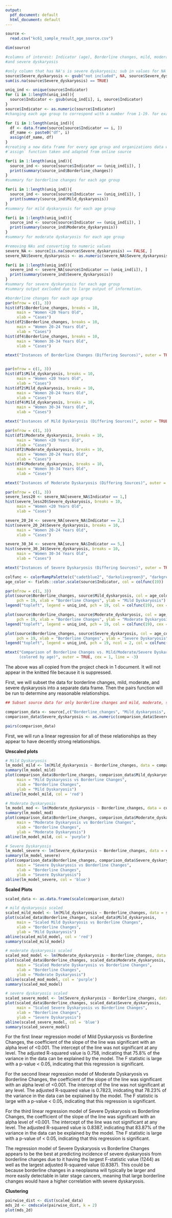 ```yaml
---
output:
  pdf_document: default
  html_document: default
---
```

```r
source <- 
  read.csv("kc61_sample_result_age_source.csv")

dim(source)

#columns of interest: Indicator (age), Borderline changes, mild, moderate,
#and severe dyskaryosis

#only column that has NA's is severe dyskaryosis; sub in values for NA to clean
source$Severe_dyskaryosis <- gsub("not included", NA, source$Severe_dyskaryosis)
sum(is.na(source$Severe_dyskaryosis) == TRUE)

uniq_ind <- unique(source$Indicator)
for (i in 1:length(uniq_ind)){
  source$Indicator <- gsub(uniq_ind[i], i, source$Indicator)
} 
source$Indicator <- as.numeric(source$Indicator)
#changing each age group to correspond with a number from 1-19. for example, <20 is 1

for (i in 1:length(uniq_ind)){
  df <- data.frame(source[source$Indicator == i, ])
  df_name <- paste0("df", i)
  assign(df_name, df)
}
#creating a new data frame for every age group and organizations data was taken from
#`assign` function taken and adapted from online source

for(i in 1:length(uniq_ind)){
  source_ind <- source[source$Indicator == (uniq_ind[i]), ]
  print(summary(source_ind$Borderline_changes))
}
#summary for borderline changes for each age group

for(i in 1:length(uniq_ind)){
  source_ind <- source[source$Indicator == (uniq_ind[i]), ]
  print(summary(source_ind$Mild_dyskaryosis))
}
#summary for mild dyskaryosis for each age group

for(i in 1:length(uniq_ind)){
  source_ind <- source[source$Indicator == (uniq_ind[i]), ]
  print(summary(source_ind$Moderate_dyskaryosis))
}
#summary for moderate dyskaryosis for each age group

#removing NAs and converting to numeric values
severe_NA <- source[is.na(source$Severe_dyskaryosis) == FALSE, ]
severe_NA$Severe_dyskaryosis <- as.numeric(severe_NA$Severe_dyskaryosis)

for(i in 1:length(uniq_ind)){
  severe_ind <- severe_NA[source$Indicator == (uniq_ind[i]), ]
  print(summary(severe_ind$Severe_dyskaryosis))
}
#summary for severe dyskaryosis for each age group
#summary output excluded due to large output of information.

#borderline changes for each age group
par(mfrow = c(1, 3))
hist(df1$Borderline_changes, breaks = 10,
     main = "Women <20 Years Old",
     xlab = "Cases")
hist(df2$Borderline_changes, breaks = 10,
     main = "Women 20-24 Years Old",
     xlab = "Cases")
hist(df4$Borderline_changes, breaks = 10,
     main = "Women 30-34 Years Old",
     xlab = "Cases")

mtext("Instances of Borderline Changes (Differing Sources)", outer = TRUE, cex = 1, line = -1.5)


par(mfrow = c(1, 3))
hist(df1$Mild_dyskaryosis, breaks = 10,
     main = "Women <20 Years Old",
     xlab = "Cases")
hist(df2$Mild_dyskaryosis, breaks = 10,
     main = "Women 20-24 Years Old",
     xlab = "Cases")
hist(df4$Mild_dyskaryosis, breaks = 10,
     main = "Women 30-34 Years Old",
     xlab = "Cases")

mtext("Instances of Mild Dyskaryosis (Differing Sources)", outer = TRUE, cex = 1, line = -1.5)

par(mfrow = c(1, 3))
hist(df1$Moderate_dyskaryosis, breaks = 10,
     main = "Women <20 Years Old",
     xlab = "Cases")
hist(df2$Moderate_dyskaryosis, breaks = 10,
     main = "Women 20-24 Years Old",
     xlab = "Cases")
hist(df4$Moderate_dyskaryosis, breaks = 10,
     main = "Women 30-34 Years Old",
     xlab = "Cases")

mtext("Instances of Moderate Dyskaryosis (Differing Sources)", outer = TRUE, cex = 1, line = -1.5)

par(mfrow = c(1, 3))
severe_less20 <- severe_NA[severe_NA$Indicator == 1,]
hist(severe_less20$Severe_dyskaryosis, breaks = 10,
     main = "Women <20 Years Old",
     xlab = "Cases")

severe_20_24 <- severe_NA[severe_NA$Indicator == 2,]
hist(severe_20_24$Severe_dyskaryosis, breaks = 10,
     main = "Women 20-24 Years Old",
     xlab = "Cases")

severe_30_34 <- severe_NA[severe_NA$Indicator == 5,]
hist(severe_30_34$Severe_dyskaryosis, breaks = 10,
     main = "Women 30-34 Years Old",
     xlab = "Cases")

mtext("Instances of Severe Dyskaryosis (Differing Sources)", outer = TRUE, cex = 1, line = -1.5)

colfunc <- colorRampPalette(c("cadetblue2", "darkolivegreen3", "darkgreen"))
age_color <- fields::color.scale(source$Indicator, col = colfunc(19))

par(mfrow = c(1, 3))
plot(source$Borderline_changes, source$Mild_dyskaryosis, col = age_color, 
     pch = 19, xlab = "Borderline Changes", ylab = "Mild Dyskaryosis")
legend("topleft", legend = uniq_ind, pch = 19, col = colfunc(19), cex = .6)

plot(source$Borderline_changes, source$Moderate_dyskaryosis, col = age_color, 
     pch = 19, xlab = "Borderline Changes", ylab = "Moderate Dyskaryosis")
legend("topleft", legend = uniq_ind, pch = 19, col = colfunc(19), cex = .6)

plot(source$Borderline_changes, source$Severe_dyskaryosis, col = age_color, 
     pch = 19, xlab = "Borderline Changes", ylab = "Severe Dyskaryosis")
legend("topleft", legend = uniq_ind, pch = 19, ncol = 2, col = colfunc(19), cex = .6)

mtext("Comparison of Borderline Changes vs. Mild/Moderate/Severe Dyskaryosis 
      (colored by age)", outer = TRUE, cex = 1, line = -3)

```


The above was all copied from the project check in 1 document. It will not appear in the knitted file because it is suppressed.


First, we will subset the data for borderline changes, mild, moderate, and severe dyskaryosis into a separate data frame. Then the pairs function will be run to determine any reasonable relationships.
```r
## Subset source data for only borderline changes and mild, moderate, severe dyskaryosis

comparison_data <- source[,c("Borderline_changes", "Mild_dyskaryosis", "Moderate_dyskaryosis","Severe_dyskaryosis")]
comparison_data$Severe_dyskaryosis <- as.numeric(comparison_data$Severe_dyskaryosis)

pairs(comparison_data)
```

First, we will run a linear regression for all of these relationships as they appear to have decently strong relationships.


**Unscaled plots**
```r
# Mild Dyskaryosis
lm_model_mild <- lm(Mild_dyskaryosis ~ Borderline_changes, data = comparison_data)
summary(lm_model_mild)
plot(comparison_data$Borderline_changes, comparison_data$Mild_dyskaryosis,
     main = "Mild Dyskaryosis vs Borderline Changes",
     xlab = "Borderline Changes",
     ylab = "Mild Dyskaryosis")
abline(lm_model_mild, col = 'red')

# Moderate Dyskaryosis
lm_model_mod <- lm(Moderate_dyskaryosis ~ Borderline_changes, data = comparison_data)
summary(lm_model_mod)
plot(comparison_data$Borderline_changes, comparison_data$Moderate_dyskaryosis,
     main = "Moderate Dyskaryosis vs Borderline Changes",
     xlab = "Borderline Changes",
     ylab = "Moderate Dyskaryosis")
abline(lm_model_mild, col = 'purple')

# Severe Dyskaryosis
lm_model_severe <- lm(Severe_dyskaryosis ~ Borderline_changes, data = comparison_data)
summary(lm_model_severe)
plot(comparison_data$Borderline_changes, comparison_data$Severe_dyskaryosis,
     main = "Severe Dyskaryosis vs Borderline Changes",
     xlab = "Borderline Changes",
     ylab = "Severe Dyskaryosis")
abline(lm_model_severe, col = 'blue')
```


**Scaled Plots**

```r
scaled_data <- as.data.frame(scale(comparison_data))

# mild dyskaryosis scaled
scaled_mild_model <- lm(Mild_dyskaryosis ~ Borderline_changes, data = scaled_data)
plot(scaled_data$Borderline_changes, scaled_data$Mild_dyskaryosis,
     main = "Scaled Mild Dyskaryosis vs Borderline Changes",
     xlab = "Borderline Changes",
     ylab = "Mild Dyskaryosis")
abline(scaled_mild_model, col = 'red')
summary(scaled_mild_model)

# moderate dyskaryosis scaled
scaled_mod_model <- lm(Moderate_dyskaryosis ~ Borderline_changes, data = scaled_data)
plot(scaled_data$Borderline_changes, scaled_data$Moderate_dyskaryosis,
     main = "Scaled Moderate Dyskaryosis vs Borderline Changes",
     xlab = "Borderline Changes",
     ylab = "Moderate Dyskaryosis")
abline(scaled_mod_model, col = 'purple')
summary(scaled_mod_model)

# severe dyskaryosis scaled
scaled_severe_model <- lm(Severe_dyskaryosis ~ Borderline_changes, data = scaled_data)
plot(scaled_data$Borderline_changes, scaled_data$Severe_dyskaryosis,
     main = "Scaled Severe Dyskaryosis vs Borderline Changes",
     xlab = "Borderline Changes",
     ylab = "Severe Dyskaryosis")
abline(scaled_severe_model, col = 'blue')
summary(scaled_severe_model)
```

For the first linear regression model of Mild Dyskaryosis vs Borderline Changes, the coefficient of the slope of the line was significant with an alpha level of <0.001. The intercept of the line was not significant at any level. The adjusted R-squared value is 0.758, indicating that 75.8% of the variance in the data can be explained by the model. The F statistic is large with a p-value < 0.05, indicating that this regression is significant.

For the second linear regression model of Moderate Dyskaryosis vs Borderline Changes, the coefficient of the slope of the line was significant with an alpha level of <0.001. The intercept of the line was not significant at any level. The adjusted R-squared value is 0.7823, inidcating that 78.23% of the variance in the data can be explained by the model. The F statistic is large with a p-value < 0.05, indicating that this regression is significant.

For the third linear regression model of Severe Dyskaryosis vs Borderline Changes, the coefficient of the slope of the line was significant with an alpha level of <0.001. The intercept of the line was not significant at any level. The adjusted R-squared value is 0.8387, indicating that 83.87% of the variance in the data can be explained by the model. The F statistic is large with a p-value of < 0.05, indicating that this regression is significant.

The regression model of Severe Dyskaryosis vs Borderline Changes appears to be the best at predicting incidence of severe dyskaryosis from borderline changes due to it having the largest F-statistic value (1244) as well as the largest adjusted R-squared value (0.8387). This could be because borderline changes in a neoplasma will typically be larger and more easily detectable in later stage cancers, meaning that large borderline changes would have a higher correlation with severe dyskaryosis.


**Clustering**
```r
pairwise_dist <- dist(scaled_data)
mds_2d <- cmdscale(pairwise_dist, k = 2)
plot(mds_2d)
```



